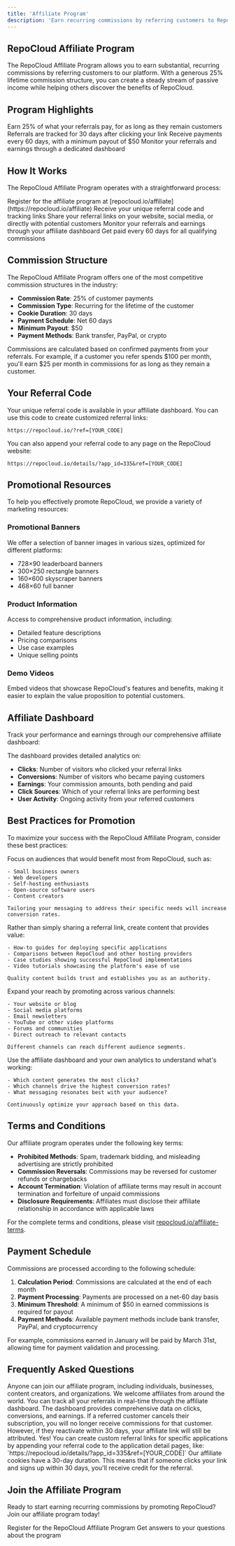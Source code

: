 ```yaml
---
title: 'Affiliate Program'
description: 'Earn recurring commissions by referring customers to RepoCloud'
---
```


## RepoCloud Affiliate Program

The RepoCloud Affiliate Program allows you to earn substantial, recurring commissions by referring customers to our platform. With a generous 25% lifetime commission structure, you can create a steady stream of passive income while helping others discover the benefits of RepoCloud.

## Program Highlights

<CardGroup cols={2}>
  <Card title="25% Lifetime Commission" icon="money-bill-wave">
    Earn 25% of what your referrals pay, for as long as they remain customers
  </Card>
  <Card title="30-Day Cookie Window" icon="cookie">
    Referrals are tracked for 30 days after clicking your link
  </Card>
  <Card title="Reliable Payouts" icon="calendar-check">
    Receive payments every 60 days, with a minimum payout of $50
  </Card>
  <Card title="Easy Tracking" icon="chart-line">
    Monitor your referrals and earnings through a dedicated dashboard
  </Card>
</CardGroup>

## How It Works

The RepoCloud Affiliate Program operates with a straightforward process:

<Steps>
  <Step title="Sign Up">
    Register for the affiliate program at [repocloud.io/affiliate](https://repocloud.io/affiliate)
  </Step>
  <Step title="Get Your Referral Link">
    Receive your unique referral code and tracking links
  </Step>
  <Step title="Promote RepoCloud">
    Share your referral links on your website, social media, or directly with potential customers
  </Step>
  <Step title="Track Performance">
    Monitor your referrals and earnings through your affiliate dashboard
  </Step>
  <Step title="Receive Payments">
    Get paid every 60 days for all qualifying commissions
  </Step>
</Steps>

## Commission Structure

The RepoCloud Affiliate Program offers one of the most competitive commission structures in the industry:

- **Commission Rate**: 25% of customer payments
- **Commission Type**: Recurring for the lifetime of the customer
- **Cookie Duration**: 30 days
- **Payment Schedule**: Net 60 days
- **Minimum Payout**: $50
- **Payment Methods**: Bank transfer, PayPal, or crypto

<Note>
  Commissions are calculated based on confirmed payments from your referrals. For example, if a customer you refer spends $100 per month, you'll earn $25 per month in commissions for as long as they remain a customer.
</Note>

## Your Referral Code

Your unique referral code is available in your affiliate dashboard. You can use this code to create customized referral links:

```
https://repocloud.io/?ref=[YOUR_CODE]
```

You can also append your referral code to any page on the RepoCloud website:

```
https://repocloud.io/details/?app_id=335&ref=[YOUR_CODE]
```

## Promotional Resources

To help you effectively promote RepoCloud, we provide a variety of marketing resources:

### Promotional Banners

We offer a selection of banner images in various sizes, optimized for different platforms:

- 728×90 leaderboard banners
- 300×250 rectangle banners
- 160×600 skyscraper banners
- 468×60 full banner

### Product Information

Access to comprehensive product information, including:

- Detailed feature descriptions
- Pricing comparisons
- Use case examples
- Unique selling points

### Demo Videos

Embed videos that showcase RepoCloud's features and benefits, making it easier to explain the value proposition to potential customers.

## Affiliate Dashboard

Track your performance and earnings through our comprehensive affiliate dashboard:

The dashboard provides detailed analytics on:

- **Clicks**: Number of visitors who clicked your referral links
- **Conversions**: Number of visitors who became paying customers
- **Earnings**: Your commission amounts, both pending and paid
- **Click Sources**: Which of your referral links are performing best
- **User Activity**: Ongoing activity from your referred customers

## Best Practices for Promotion

To maximize your success with the RepoCloud Affiliate Program, consider these best practices:

<AccordionGroup>
  <Accordion title="Identify Your Audience">
    Focus on audiences that would benefit most from RepoCloud, such as:
    
    - Small business owners
    - Web developers
    - Self-hosting enthusiasts
    - Open-source software users
    - Content creators
    
    Tailoring your messaging to address their specific needs will increase conversion rates.
  </Accordion>
  <Accordion title="Create Valuable Content">
    Rather than simply sharing a referral link, create content that provides value:
    
    - How-to guides for deploying specific applications
    - Comparisons between RepoCloud and other hosting providers
    - Case studies showing successful RepoCloud implementations
    - Video tutorials showcasing the platform's ease of use
    
    Quality content builds trust and establishes you as an authority.
  </Accordion>
  <Accordion title="Leverage Multiple Channels">
    Expand your reach by promoting across various channels:
    
    - Your website or blog
    - Social media platforms
    - Email newsletters
    - YouTube or other video platforms
    - Forums and communities
    - Direct outreach to relevant contacts
    
    Different channels can reach different audience segments.
  </Accordion>
  <Accordion title="Track and Optimize">
    Use the affiliate dashboard and your own analytics to understand what's working:
    
    - Which content generates the most clicks?
    - Which channels drive the highest conversion rates?
    - What messaging resonates best with your audience?
    
    Continuously optimize your approach based on this data.
  </Accordion>
</AccordionGroup>

## Terms and Conditions

Our affiliate program operates under the following key terms:

- **Prohibited Methods**: Spam, trademark bidding, and misleading advertising are strictly prohibited
- **Commission Reversals**: Commissions may be reversed for customer refunds or chargebacks
- **Account Termination**: Violation of affiliate terms may result in account termination and forfeiture of unpaid commissions
- **Disclosure Requirements**: Affiliates must disclose their affiliate relationship in accordance with applicable laws

For the complete terms and conditions, please visit [repocloud.io/affiliate-terms](https://repocloud.io/affiliate-terms).

## Payment Schedule

Commissions are processed according to the following schedule:

1. **Calculation Period**: Commissions are calculated at the end of each month
2. **Payment Processing**: Payments are processed on a net-60 day basis
3. **Minimum Threshold**: A minimum of $50 in earned commissions is required for payout
4. **Payment Methods**: Available payment methods include bank transfer, PayPal, and cryptocurrency

For example, commissions earned in January will be paid by March 31st, allowing time for payment validation and processing.

## Frequently Asked Questions

<AccordionGroup>
  <Accordion title="Who can join the affiliate program?">
    Anyone can join our affiliate program, including individuals, businesses, content creators, and organizations. We welcome affiliates from around the world.
  </Accordion>
  <Accordion title="How do I track my referrals?">
    You can track all your referrals in real-time through the affiliate dashboard. The dashboard provides comprehensive data on clicks, conversions, and earnings.
  </Accordion>
  <Accordion title="What happens if a referred customer cancels?">
    If a referred customer cancels their subscription, you will no longer receive commissions for that customer. However, if they reactivate within 30 days, your affiliate link will still be attributed.
  </Accordion>
  <Accordion title="Can I promote specific applications?">
    Yes! You can create custom referral links for specific applications by appending your referral code to the application detail pages, like: `https://repocloud.io/details/?app_id=335&ref=[YOUR_CODE]`
  </Accordion>
  <Accordion title="How long does the cookie last?">
    Our affiliate cookies have a 30-day duration. This means that if someone clicks your link and signs up within 30 days, you'll receive credit for the referral.
  </Accordion>
</AccordionGroup>

## Join the Affiliate Program

Ready to start earning recurring commissions by promoting RepoCloud? Join our affiliate program today!

<CardGroup>
  <Card title="Sign Up Now" icon="user-plus" href="https://repocloud.io/affiliate">
    Register for the RepoCloud Affiliate Program
  </Card>
  <Card title="Contact Affiliate Support" icon="headset" href="mailto:affiliates@repocloud.io">
    Get answers to your questions about the program
  </Card>
</CardGroup> 